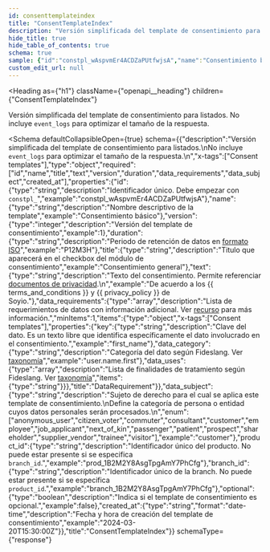 ```yaml
---
id: consenttemplateindex
title: "ConsentTemplateIndex"
description: "Versión simplificada del template de consentimiento para listados."
hide_title: true
hide_table_of_contents: true
schema: true
sample: {"id":"constpl_wAspvmEr4ACDZaPUtfwjsA","name":"Consentimiento básico","version":1,"duration":"P12M3H","title":"Consentimiento general","text":"De acuerdo a los {{ terms_and_conditions }} y {{ privacy_policy }} de Soyio.","data_requirements":[{"key":"first_name","data_category":"user.name.first","data_uses":["string"]}],"data_subject":"customer","product_id":"prod_1B2M2Y8AsgTpgAmY7PhCfg","branch_id":"branch_1B2M2Y8AsgTpgAmY7PhCfg","optional":false,"created_at":"2024-03-20T15:30:00Z"}
custom_edit_url: null
---
```



<Heading
  as={"h1"}
  className={"openapi__heading"}
  children={"ConsentTemplateIndex"}
>
</Heading>



Versión simplificada del template de consentimiento para listados.
No incluye `event_logs` para optimizar el tamaño de la respuesta.


<Schema
	defaultCollapsibleOpen={true}
  schema={{"description":"Versión simplificada del template de consentimiento para listados.\nNo incluye `event_logs` para optimizar el tamaño de la respuesta.\n","x-tags":["Consent templates"],"type":"object","required":["id","name","title","text","version","duration","data_requirements","data_subject","created_at"],"properties":{"id":{"type":"string","description":"Identificador único. Debe empezar con `constpl_`","example":"constpl_wAspvmEr4ACDZaPUtfwjsA"},"name":{"type":"string","description":"Nombre descriptivo de la template","example":"Consentimiento básico"},"version":{"type":"integer","description":"Versión del template de consentimiento","example":1},"duration":{"type":"string","description":"Periodo de retención de datos en [formato ISO](https://docs.digi.com/resources/documentation/digidocs/90001488-13/reference/r_iso_8601_duration_format.htm)","example":"P12M3H"},"title":{"type":"string","description":"Titulo que aparecerá en el checkbox del módulo de consentimiento","example":"Consentimiento general"},"text":{"type":"string","description":"Texto del consentimiento. Permite referenciar [documentos de privacidad](/docs/api/resources/schemas/privacydocument).\n","example":"De acuerdo a los {{ terms_and_conditions }} y {{ privacy_policy }} de Soyio."},"data_requirements":{"type":"array","description":"Lista de requerimientos de datos con información adicional. Ver [recurso](/docs/api/resources/schemas/datarequirement) para más información.","minItems":1,"items":{"type":"object","x-tags":["Consent templates"],"properties":{"key":{"type":"string","description":"Clave del dato. Es un texto libre que identifica específicamente el dato involucrado en el consentimiento.","example":"first_name"},"data_category":{"type":"string","description":"Categoría del dato según Fideslang. Ver [taxonomía](/docs/integration-guide/taxonomy)","example":"user.name.first"},"data_uses":{"type":"array","description":"Lista de finalidades de tratamiento según Fideslang. Ver [taxonomía](/docs/integration-guide/taxonomy)","items":{"type":"string"}}},"title":"DataRequirement"}},"data_subject":{"type":"string","description":"Sujeto de derecho para el cual se aplica este template de consentimiento.\nDefine la categoría de persona o entidad cuyos datos personales serán procesados.\n","enum":["anonymous_user","citizen_voter","commuter","consultant","customer","employee","job_applicant","next_of_kin","passenger","patient","prospect","shareholder","supplier_vendor","trainee","visitor"],"example":"customer"},"product_id":{"type":"string","description":"Identificador único del producto. No puede estar presente si se especifica `branch_id`.","example":"prod_1B2M2Y8AsgTpgAmY7PhCfg"},"branch_id":{"type":"string","description":"Identificador único de la branch. No puede estar presente si se especifica `product_id`.","example":"branch_1B2M2Y8AsgTpgAmY7PhCfg"},"optional":{"type":"boolean","description":"Indica si el template de consentimiento es opcional.","example":false},"created_at":{"type":"string","format":"date-time","description":"Fecha y hora de creación del template de consentimiento","example":"2024-03-20T15:30:00Z"}},"title":"ConsentTemplateIndex"}}
  schemaType={"response"}
>
  
</Schema>
            
